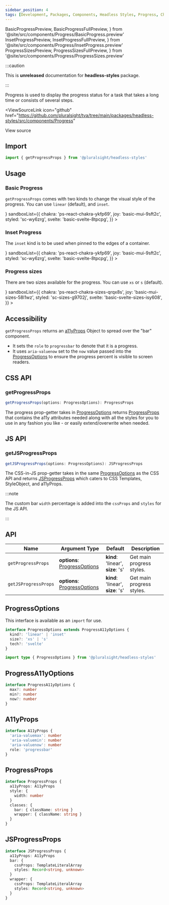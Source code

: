 ```yaml
---
sidebar_position: 4
tags: [Development, Packages, Components, Headless Styles, Progress, Chakra]
---
```


<!-- TODO: As of 2.0.0-beta.17 live-codeblock do not support imports. -->
<!-- Keep an eye out so we can kill the components we are importing in. -->
<!-- https://docusaurus.io/docs/markdown-features/code-blocks#imports -->

  BasicProgressPreview,
  BasicProgressFullPreview,
} from '@site/src/components/Progress/BasicProgress.preview'
  InsetProgressPreview,
  InsetProgressFullPreview,
} from '@site/src/components/Progress/InsetProgress.preview'
  ProgressSizesPreview,
  ProgressSizesFullPreview,
} from '@site/src/components/Progress/ProgressSizes.preview'

:::caution

This is **unreleased** documentation for **headless-styles** package.

:::

Progress is used to display the progress status for a task that takes a long time or consists of several steps.

<ViewSourceLink
  icon="github"
  href="https://github.com/pluralsight/tva/tree/main/packages/headless-styles/src/components/Progress"
>
  View source
</ViewSourceLink>

## Import

```javascript
import { getProgressProps } from '@pluralsight/headless-styles'
```

## Usage

### Basic Progress

`getProgressProps` comes with two kinds to change the visual style of the progress. You can use `linear` (default), and `inset`.

<BasicProgress />
<LiveExampleTabs
  fullCode={<BasicProgressFullPreview />}
  sandboxList={{
    chakra: 'ps-react-chakra-ykfp69',
    joy: 'basic-mui-9sft2c',
    styled: 'sc-wy6zrg',
    svelte: 'basic-svelte-8tpcpg',
  }}
>
  <BasicProgressPreview />
</LiveExampleTabs>

### Inset Progress

The `inset` kind is to be used when pinned to the edges of a container.

<InsetProgress />
<LiveExampleTabs
  fullCode={<InsetProgressFullPreview />}
  sandboxList={{
    chakra: 'ps-react-chakra-ykfp69',
    joy: 'basic-mui-9sft2c',
    styled: 'sc-wy6zrg',
    svelte: 'basic-svelte-8tpcpg',
  }}
>
  <InsetProgressPreview />
</LiveExampleTabs>

### Progress sizes

There are two sizes available for the progress. You can use `xs` or `s` (default).

<ProgressSizes />
<LiveExampleTabs
  fullCode={<ProgressSizesFullPreview />}
  sandboxList={{
    chakra: 'ps-react-chakra-sizes-qrqx8s',
    joy: 'basic-mui-sizes-58l1wz',
    styled: 'sc-sizes-g9702j',
    svelte: 'basic-svelte-sizes-isy608',
  }}
>
  <ProgressSizesPreview />
</LiveExampleTabs>

## Accessibility

`getProgressProps` returns an [a11yProps](#a11yprops) Object to spread over the "bar" component.

- It sets the `role` to `progressbar` to denote that it is a progress.
- It uses `aria-valuenow` set to the `now` value passed into the [ProgressOptions](#progressoptions) to ensure the progress percent is visible to screen readers.

## CSS API

### getProgressProps

```typescript
getProgressProps(options: ProgressOptions): ProgressProps
```

The progress prop-getter takes in [ProgressOptions](#progressoptions) returns [ProgressProps](#progressprops) that contains the a11y attributes needed along with all the styles for you to use in any fashion you like - or easily extend/overwrite when needed.

## JS API

### getJSProgressProps

```typescript
getJSProgressProps(options: ProgressOptions): JSProgressProps
```

The CSS-in-JS prop-getter takes in the same [ProgressOptions](#progressoptions) as the CSS API and returns [JSProgressProps](#jsprogressprops) which caters to CSS Templates, StyleObject, and a11yProps.

:::note

The custom bar `width` percentage is added into the `cssProps` and `styles` for the JS API.

:::

## API

| Name                 | Argument Type                                    | Default                                 | Description               |
| -------------------- | ------------------------------------------------ | --------------------------------------- | ------------------------- |
| `getProgressProps`   | **options**: [ProgressOptions](#progressoptions) | **kind**: 'linear', <br />**size**: 's' | Get main progress styles. |
| `getJSProgressProps` | **options**: [ProgressOptions](#progressoptions) | **kind**: 'linear', <br />**size**: 's' | Get main progress styles. |

## ProgressOptions

This interface is available as an `import` for use.

```typescript
interface ProgressOptions extends ProgressA11yOptions {
  kind?: 'linear' | 'inset'
  size?: 'xs' | 's'
  tech?: 'svelte'
}
```

```typescript title="Import example"
import type { ProgressOptions } from '@pluralsight/headless-styles'
```

## ProgressA11yOptions

```typescript
interface ProgressA11yOptions {
  max?: number
  min?: number
  now?: number
}
```

## A11yProps

```typescript
interface A11yProps {
  'aria-valuemax': number
  'aria-valuemin': number
  'aria-valuenow': number
  role: 'progressbar'
}
```

## ProgressProps

```typescript
interface ProgressProps {
  a11yProps: A11yProps
  style: {
    width: number
  }
  classes: {
    bar: { className: string }
    wrapper: { className: string }
  }
}
```

## JSProgressProps

```typescript
interface JSProgressProps {
  a11yProps: A11yProps
  bar: {
    cssProps: TemplateLiteralArray
    styles: Record<string, unknown>
  }
  wrapper: {
    cssProps: TemplateLiteralArray
    styles: Record<string, unknown>
  }
}
```
